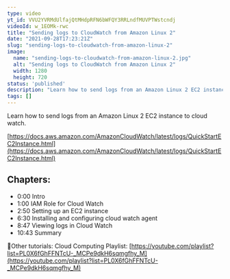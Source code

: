 ```yaml
---
type: video
yt_id: VVU2YVRMdUlfajQtMHdpRFN6bWFQY3RRLndfMUVPTWstcndj
videoId: w_1EOMk-rwc
title: "Sending logs to CloudWatch from Amazon Linux 2"
date: "2021-09-28T17:23:21Z"
slug: "sending-logs-to-cloudwatch-from-amazon-linux-2"
image: 
  name: "sending-logs-to-cloudwatch-from-amazon-linux-2.jpg"
  alt: "Sending logs to CloudWatch from Amazon Linux 2"
  width: 1280
  height: 720
status: 'published'
description: "Learn how to send logs from an Amazon Linux 2 EC2 instance to cloud watch. "
tags: []
---
```


Learn how to send logs from an Amazon Linux 2 EC2 instance to cloud watch. 

[https://docs.aws.amazon.com/AmazonCloudWatch/latest/logs/QuickStartEC2Instance.html](https://docs.aws.amazon.com/AmazonCloudWatch/latest/logs/QuickStartEC2Instance.html)

## Chapters:

* 0:00​ Intro
* 1:00 IAM Role for Cloud Watch
* 2:50 Setting up an  EC2 instance
* 6:30 Installing and configuring cloud watch agent
* 8:47 Viewing logs in Cloud Watch
* 10:43 Summary

🔗Other tutorials:
Cloud Computing Playlist: [https://youtube.com/playlist?list=PL0X6fGhFFNTcU-_MCPe9dkH6sqmgfhy_M](https://youtube.com/playlist?list=PL0X6fGhFFNTcU-_MCPe9dkH6sqmgfhy_M)


